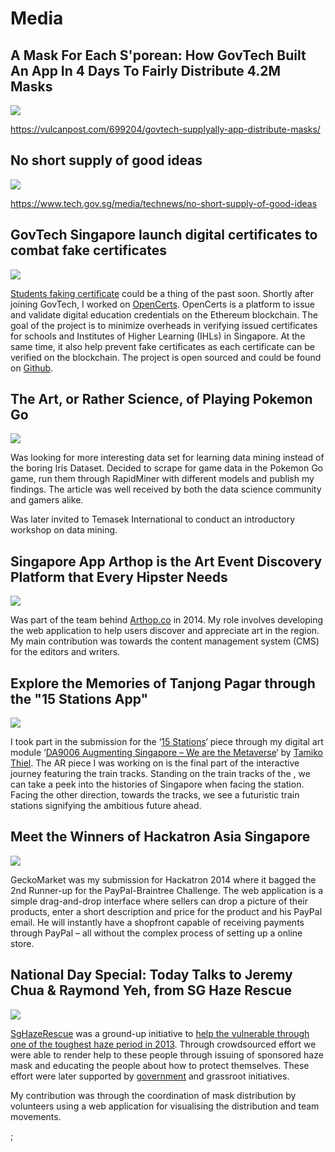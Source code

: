 
# Media

## A Mask For Each S'porean: How GovTech Built An App In 4 Days To Fairly Distribute 4.2M Masks

<div className="text-center m-4">
  <img
    src="/images/about/media/vulcanpost-supplyally.png"
    className="w-50"
  />
</div>

https://vulcanpost.com/699204/govtech-supplyally-app-distribute-masks/

## No short supply of good ideas

<div className="text-center m-4">
  <img
    src="/images/about/media/govtech-supplyally.png"
    className="w-50"
  />
</div>

https://www.tech.gov.sg/media/technews/no-short-supply-of-good-ideas

## GovTech Singapore launch digital certificates to combat fake certificates

<div className="text-center m-4">
  <img
    src="/images/about/media/zao-bao-govtech-opencerts.jpg"
    className="w-50"
  />
</div>

[Students faking certificate](https://www.todayonline.com/singapore/law-graduate-fined-s10000-doctoring-nus-degree-certificate-transcript-improve-job) could be a thing of the past soon. Shortly after joining GovTech, I worked on [OpenCerts](https://opencerts.io/). OpenCerts is a platform to issue and validate digital education credentials on the Ethereum blockchain. The goal of the project is to minimize overheads in verifying issued certificates for schools and Institutes of Higher Learning (IHLs) in Singapore. At the same time, it also help prevent fake certificates as each certificate can be verified on the blockchain. The project is open sourced and could be found on [Github](https://github.com/openCerts/).

## The Art, or Rather Science, of Playing Pokemon Go

<div className="text-center m-4">
  <a href="https://www.todayonline.com/tech/art-or-rather-science-playing-pokemon-go">
    <img
      src="/images/about/media/today-data-mining-pokemon-go.png"
      className="w-50"
    />
  </a>
</div>

Was looking for more interesting data set for learning data mining instead of the boring Iris Dataset. Decided to scrape for game data in the Pokemon Go game, run them through RapidMiner with different models and publish my findings. The article was well received by both the data science community and gamers alike.

Was later invited to Temasek International to conduct an introductory workshop on data mining.

## Singapore App Arthop is the Art Event Discovery Platform that Every Hipster Needs

<div className="text-center m-4">
  <a href="https://vulcanpost.com/260621/singapore-arthop-art-event-discovery/">
    <img
      src="/images/about/media/Arthop-Raymond-Yeh-Vulcan-Post.png"
      className="w-50"
    />
  </a>
</div>

Was part of the team behind [Arthop.co](https://arthop.co) in 2014. My role involves developing the web application to help users discover and appreciate art in the region. My main contribution was towards the content management system (CMS) for the editors and writers.

## Explore the Memories of Tanjong Pagar through the "15 Stations App"

<div className="text-center m-4">
  <a href="https://berita.mediacorp.sg/mobilem/singapore/teroka-kenangan-tanjong/1931298.html">
    <img
      src="/images/about/media/sifa-tanjong-pagar-15-station.png"
      className="w-50"
    />
  </a>
</div>

I took part in the submission for the ‘[15 Stations](https://www.behance.net/gallery/26862169/SIFA-2015-15-Stations-the-OPEN)‘ piece through my digital art module ‘[DA9006 Augmenting Singapore – We are the Metaverse](<http://www.adm.ntu.edu.sg/Programmes/Undergraduate/UndergraduateProgrammes/Documents/InterdisciplinaryCourses%20-%20DA9006%20(F).pdf>)‘ by [Tamiko Thiel](http://www.tamikothiel.com/). The AR piece I was working on is the final part of the interactive journey featuring the train tracks. Standing on the train tracks of the , we can take a peek into the histories of Singapore when facing the station. Facing the other direction, towards the tracks, we see a futuristic train stations signifying the ambitious future ahead.

## Meet the Winners of Hackatron Asia Singapore

<div className="text-center m-4">
  <a href="https://www.techinasia.com/meet-winners-hackatron-asia-singapore-2014">
    <img src="/images/about/media/hackatron-2014.png" className="w-50" />
  </a>
</div>

GeckoMarket was my submission for Hackatron 2014 where it bagged the 2nd Runner-up for the PayPal-Braintree Challenge. The web application is a simple drag-and-drop interface where sellers can drop a picture of their products, enter a short description and price for the product and his PayPal email. He will instantly have a shopfront capable of receiving payments through PayPal – all without the complex process of setting up a online store.

## National Day Special: Today Talks to Jeremy Chua & Raymond Yeh, from SG Haze Rescue

<div className="text-center m-4">
  <a href="https://www.todayonline.com/videos/today-talks-jeremy-chua-raymond-yeh-sg-haze-rescue">
    <img
      src="/images/about/media/SgHazeRescue-Raymond-Yeh-TodayOnline.png"
      className="w-50"
    />
  </a>
</div>

[SgHazeRescue](https://www.facebook.com/SgHazeRescue/) was a ground-up initiative to [help the vulnerable through one of the toughest haze period in 2013](https://www.straitstimes.com/singapore/haze-update-singaporeans-join-hands-to-help-people-weather-haze). Through crowdsourced effort we were able to render help to these people through issuing of sponsored haze mask and educating the people about how to protect themselves. These effort were later supported by [government](https://www.mindef.gov.sg/oms/imindef/resourcelibrary/cyberpioneer/topics/articles/news/2013/jun/22jun13_news2.html) and grassroot initiatives.

My contribution was through the coordination of mask distribution by volunteers using a web application for visualising the distribution and team movements.


;
